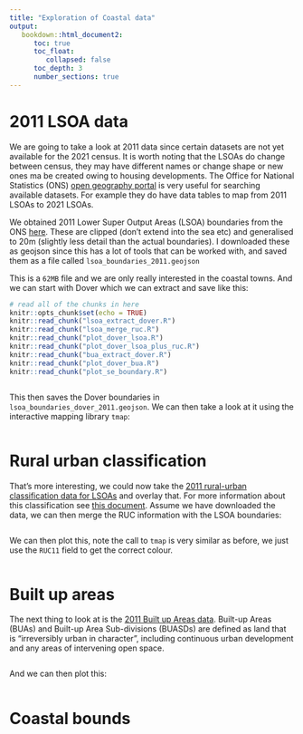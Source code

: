```yaml
---
title: "Exploration of Coastal data"
output:
   bookdown::html_document2:
      toc: true
      toc_float:
         collapsed: false
      toc_depth: 3
      number_sections: true
---
```


# 2011 LSOA data

We are going to take a look at 2011 data since certain datasets are not yet available for the 2021 census. It is worth noting that the LSOAs do change between census, they may have different names or change shape or new ones ma be created owing to housing developments. The Office for National Statistics (ONS) [open geography portal](https://geoportal.statistics.gov.uk/) is very useful for searching available datasets. For example they do have data tables to map from 2011 LSOAs to 2021 LSOAs.

We obtained 2011 Lower Super Output Areas (LSOA) boundaries from the ONS [here](https://geoportal.statistics.gov.uk/datasets/ons::lsoa-dec-2011-boundaries-generalised-clipped-bgc-ew-v3-2). These are clipped (don't extend into the sea etc) and generalised to 20m (slightly less detail than the actual boundaries). I downloaded these as geojson since this has a lot of tools that can be worked with, and saved them as a file called `lsoa_boundaries_2011.geojson`

This is a `62MB` file and we are only really interested in the coastal towns. And we can start with Dover which we can extract and save like this:

```r
# read all of the chunks in here
knitr::opts_chunk$set(echo = TRUE)
knitr::read_chunk("lsoa_extract_dover.R")
knitr::read_chunk("lsoa_merge_ruc.R")
knitr::read_chunk("plot_dover_lsoa.R")
knitr::read_chunk("plot_dover_lsoa_plus_ruc.R")
knitr::read_chunk("bua_extract_dover.R")
knitr::read_chunk("plot_dover_bua.R")
knitr::read_chunk("plot_se_boundary.R")
```

```r
```

This then saves the Dover boundaries in `lsoa_boundaries_dover_2011.geojson`. We can then take a look at it using the interactive mapping library `tmap`: 

```r
```

# Rural urban classification

That's more interesting, we could now take the [2011 rural-urban classification data for LSOAs](https://geoportal.statistics.gov.uk/datasets/ons::rural-urban-classification-2011-of-lower-layer-super-output-areas-in-england-and-wales-1/explore) and overlay that. For more information about this classification see [this document](https://www.ons.gov.uk/file?uri=/methodology/geography/geographicalproducts/ruralurbanclassifications/2011ruralurbanclassification/rucoaleafletmay2015tcm77406351.pdf). Assume we have downloaded the data, we can then merge the RUC information with the LSOA boundaries:

```r
```

We can then plot this, note the call to `tmap` is very similar as before, we just use the `RUC11` field to get the correct colour.

```r
```

# Built up areas

The next thing to look at is the [2011 Built up Areas data](https://geoportal.statistics.gov.uk/datasets/0249dcf56c7d41e5a82bcd89cc37668f/explore).  Built-up Areas (BUAs) and Built-up Area Sub-divisions (BUASDs) are defined as land that is "irreversibly urban in character", including continuous urban development and any areas of intervening open space.


```r
```

And we can then plot this:

```r
```

# Coastal bounds

```r
```
